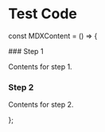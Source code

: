 # Test Code


const MDXContent = () => {

<Steps>
### Step 1
 
Contents for step 1.
 
### Step 2
 
Contents for step 2.
</Steps>

};
